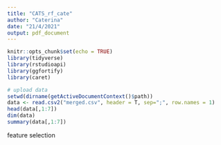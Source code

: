 ```yaml
---
title: "CATS_rf_cate"
author: "Caterina"
date: "21/4/2021"
output: pdf_document
---
```


```r
knitr::opts_chunk$set(echo = TRUE)
library(tidyverse)
library(rstudioapi)
library(ggfortify)
library(caret)

```


``` r
# upload data
setwd(dirname(getActiveDocumentContext()$path))
data <- read.csv2("merged.csv", header = T, sep=";", row.names = 1)
head(data[,1:7])
dim(data)
summary(data[,1:7])

```
########## feature selection ##########








